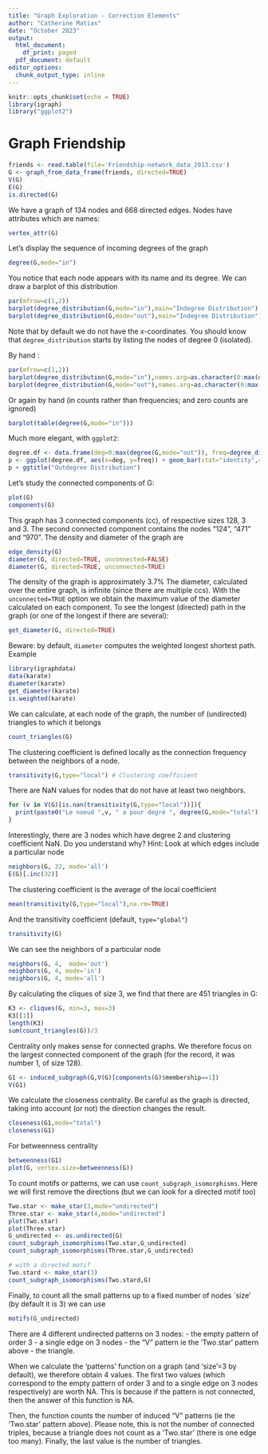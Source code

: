 ```yaml
---
title: "Graph Exploration - Correction Elements"
author: "Catherine Matias"
date: "October 2023"
output:
  html_document:
    df_print: paged
  pdf_document: default
editor_options:
  chunk_output_type: inline
---
```


```r
knitr::opts_chunk$set(echo = TRUE)
library(igraph)
library("ggplot2")
```

# Graph Friendship

```r
friends <- read.table(file='Friendship-network_data_2013.csv')
G <- graph_from_data_frame(friends, directed=TRUE) 
V(G)
E(G)
is.directed(G)
```

We have a graph of 134 nodes and 668 directed edges. Nodes have attributes which are names:

```r
vertex_attr(G)
```

Let's display the sequence of incoming degrees of the graph
```r
degree(G,mode="in")
```

You notice that each node appears with its name and its degree. We can draw a barplot of this distribution
```r
par(mfrow=c(1,2))
barplot(degree_distribution(G,mode="in"),main="Indegree Distribution")
barplot(degree_distribution(G,mode="out"),main="Indegree Distribution")
```

Note that by default we do not have the x-coordinates. You should know that `degree_distribution` starts by listing the nodes of degree 0 (isolated). 

By hand :
```r
par(mfrow=c(1,2))
barplot(degree_distribution(G,mode="in"),names.arg=as.character(0:max(degree(G,mode="in"))), main="Indegree Distribution")
barplot(degree_distribution(G,mode="out"),names.arg=as.character(0:max(degree(G,mode="out"))), main="Outdegree Distribution")
```

Or again by hand (in counts rather than frequencies; and zero counts are ignored)
```r
barplot(table(degree(G,mode="in")))
```


Much more elegant, with `ggplot2`:
```r
degree.df <- data.frame(deg=0:max(degree(G,mode="out")), freq=degree_distribution(G,mode="out"))
p <- ggplot(degree.df, aes(x=deg, y=freq)) + geom_bar(stat="identity",color="blue")
p + ggtitle("Outdegree Distribution")
```

Let's study the connected components of G:

```r
plot(G)
components(G)                      
```

This graph has 3 connected components (cc), of respective sizes 128, 3 and 3. The second connected component contains the nodes "124", "471" and "970". The density and diameter of the graph are


```r
edge_density(G)
diameter(G, directed=TRUE, unconnected=FALSE)
diameter(G, directed=TRUE, unconnected=TRUE)
```

The density of the graph is approximately 3.7%
The diameter, calculated over the entire graph, is infinite (since there are multiple ccs). With the `unconnected=TRUE` option we obtain the maximum value of the diameter calculated on each component. To see the longest (directed) path in the graph (or one of the longest if there are several):

```r
get_diameter(G, directed=TRUE)
```

Beware: by default, `diameter` computes the weighted longest shortest path. Example
```r
library(igraphdata)
data(karate)
diameter(karate)
get_diameter(karate)
is.weighted(karate)
```


We can calculate, at each node of the graph, the number of (undirected) triangles to which it belongs

```r
count_triangles(G)
```

The clustering coefficient is defined locally as the connection frequency between the neighbors of a node. 

```r
transitivity(G,type="local") # Clustering coefficient
```

There are NaN values for nodes that do not have at least two neighbors.
```r
for (v in V(G)[is.nan(transitivity(G,type="local"))]){
  print(paste0("Le noeud ",v, " a pour degré ", degree(G,mode="total")[v], " et intervient dans ",count_triangles(G)[v] , " triangles"))
}
```

Interestingly, there are 3 nodes which have degree 2 and clustering coefficient NaN. Do you understand why? Hint: Look at which edges include a particular node
```r
neighbors(G, 32, mode='all')
E(G)[.inc(32)]
```

The clustering coefficient is the average of the local coefficient
```r
mean(transitivity(G,type="local"),na.rm=TRUE)
```

And the transitivity coefficient (default, `type="global"`)

```r
transitivity(G)
```

We can see the neighbors of a particular node 
```r
neighbors(G, 4,  mode='out')
neighbors(G, 4, mode='in')
neighbors(G, 4, mode='all')
```


By calculating the cliques of size 3, we find that there are 451 triangles in G:
```r
K3 <- cliques(G, min=3, max=3)
K3[[1]] 
length(K3) 
sum(count_triangles(G))/3

```

Centrality only makes sense for connected graphs. We therefore focus on the largest connected component of the graph (for the record, it was number 1, of size 128).

```r
G1 <- induced_subgraph(G,V(G)[components(G)$membership==1])
V(G1)
```

We calculate the closeness centrality. Be careful as the graph is directed, taking into account (or not) the direction changes the result.

```r
closeness(G1,mode="total") 
closeness(G1)
```


For betweenness centrality
```r
betweenness(G1)
plot(G, vertex.size=betweenness(G))
```


To count motifs or patterns, we can use `count_subgraph_isomorphisms`. Here we will first remove the directions (but we can look for a directed motif too)

```r
Two.star <- make_star(3,mode="undirected")
Three.star <- make_star(4,mode="undirected")
plot(Two.star)
plot(Three.star)
G_undirected <- as.undirected(G)
count_subgraph_isomorphisms(Two.star,G_undirected)
count_subgraph_isomorphisms(Three.star,G_undirected)

# with a directed motif  
Two.stard <- make_star(3)
count_subgraph_isomorphisms(Two.stard,G)
```

Finally, to count all the small patterns up to a fixed number of nodes `size' (by default it is 3) we can use


```r
motifs(G_undirected)
```

There are 4 different undirected patterns on 3 nodes:
   - the empty pattern of order 3
   - a single edge on 3 nodes
   - the "V" pattern ie the 'Two.star' pattern above
   - the triangle.

When we calculate the 'patterns' function on a graph (and 'size'=3 by default), we therefore obtain 4 values. The first two values (which correspond to the empty pattern of order 3 and to a single edge on 3 nodes respectively) are worth NA. This is because if the pattern is not connected, then the answer of this function is NA.


Then, the function counts the number of induced "V" patterns (ie the 'Two.star' pattern above). Please note, this is not the number of connected triples, because a triangle does not count as a 'Two.star' (there is one edge too many). Finally, the last value is the number of triangles.